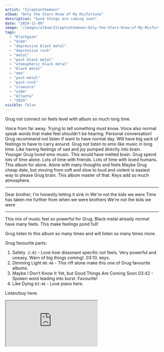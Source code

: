 ```yaml
---
artist: "Isleptonthemoon"
album: "Only the Stars Know of My Misfortune"
description: "Good things are coming soon"
date: "2024-11-09"
image: "/images/album/Isleptonthemoon-Only-the-Stars-Know-of-My-Misfortune.jpg"
tags:
  - "blackgaze"
  - "dsbm"
  - "depressive black metal"
  - "depressive rock"
  - "metal"
  - "post black metal"
  - "atmospheric black metal"
  - "black metal"
  - "emo"
  - "post-metal"
  - "post-rock"
  - "slowcore"
  - "usbm"
  - "Atlanta"
  - "2024"
visible: false
---
```


Grug not connect on feels level with album so much long time. 

Voice from far away. Trying to tell something must know. 
Voice also normal speak words that make feel shouldn't be hearing. Personal conversation!
Grug recommend not listen if want to have normal day. Will have big sack of feelings to have to carry around. 
Grug not listen to emo like music in long time. 
Like having feelings of sad and joy pumped directly into brain.
Younger Grug loved emo music. This would have melted brain. 
Grug spend lots of time alone. Lots of time with friends. Lots of time with loved humans. This album for alone. Alone with many thoughts and feels
Maybe Grug cheap date, but moving from soft and slow to loud and violent is easiest way to please Grug brain. This album master of that.
Keys add so much atmosphere.

--------------------------------------------------------

Dear brother, I'm honestly letting it sink in
We're not the kids we were
Time has taken me further from when we were brothers
We're not the kids we were

--------------------------------------------------------

This mix of music feel so powerful for Grug. Black metal already normal have many feels. This make feelings pond full!

Grug listen to this album so many times and will listen so many times more.

Grug favourite parts:

1. Safety  `2:02` - Love how dissonant specific not feels. Very powerful and uneasy. Warn of big things coming!. 03:10. keys.
1. Dimming Light `00:46` - This riff alone make this one of Grug favourite albums.
1. Maybe I Don’t Know It Yet, but Good Things Are Coming Soon 03:42 - Spoken word leading into burst. Favourite!
1. Like Dying `03:46` - Love piano here.

Listen/buy here:

<iframe
  style={{ border: "0", width: "350px", height: "800px" }}
  src="https://bandcamp.com/EmbeddedPlayer/album=1114317925/size=large/bgcol=333333/linkcol=ffffff/transparent=true/" 
  seamless>
  <a href="https://isleptonthemoon.bandcamp.com/album/only-the-stars-know-of-my-misfortune">
    Only the Stars Know of My Misfortune by Isleptonthemoon
  </a>
</iframe>
